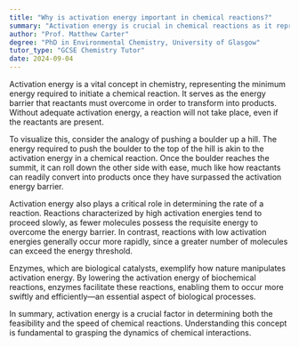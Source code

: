 ```yaml
---
title: "Why is activation energy important in chemical reactions?"
summary: "Activation energy is crucial in chemical reactions as it represents the minimum energy needed to initiate the reaction process."
author: "Prof. Matthew Carter"
degree: "PhD in Environmental Chemistry, University of Glasgow"
tutor_type: "GCSE Chemistry Tutor"
date: 2024-09-04
---
```


Activation energy is a vital concept in chemistry, representing the minimum energy required to initiate a chemical reaction. It serves as the energy barrier that reactants must overcome in order to transform into products. Without adequate activation energy, a reaction will not take place, even if the reactants are present.

To visualize this, consider the analogy of pushing a boulder up a hill. The energy required to push the boulder to the top of the hill is akin to the activation energy in a chemical reaction. Once the boulder reaches the summit, it can roll down the other side with ease, much like how reactants can readily convert into products once they have surpassed the activation energy barrier.

Activation energy also plays a critical role in determining the rate of a reaction. Reactions characterized by high activation energies tend to proceed slowly, as fewer molecules possess the requisite energy to overcome the energy barrier. In contrast, reactions with low activation energies generally occur more rapidly, since a greater number of molecules can exceed the energy threshold.

Enzymes, which are biological catalysts, exemplify how nature manipulates activation energy. By lowering the activation energy of biochemical reactions, enzymes facilitate these reactions, enabling them to occur more swiftly and efficiently—an essential aspect of biological processes.

In summary, activation energy is a crucial factor in determining both the feasibility and the speed of chemical reactions. Understanding this concept is fundamental to grasping the dynamics of chemical interactions.
    